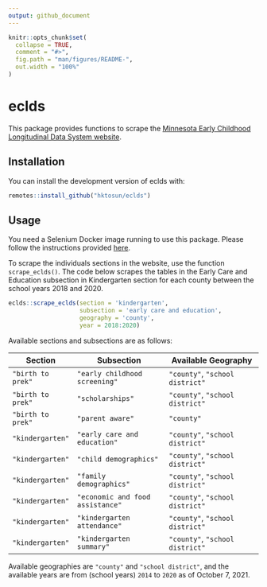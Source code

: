 ```yaml
---
output: github_document
---
```


<!-- README.md is generated from README.Rmd. Please edit that file -->

```r
knitr::opts_chunk$set(
  collapse = TRUE,
  comment = "#>",
  fig.path = "man/figures/README-",
  out.width = "100%"
)
```


# eclds

This package provides functions to scrape the [Minnesota Early Childhood Longitudinal Data System website](http://eclds.mn.gov/).

## Installation

You can install the development version of eclds with:

```r
remotes::install_github("hktosun/eclds")
```

## Usage

You need a Selenium Docker image running to use this package. Please follow the instructions provided [here](https://docs.ropensci.org/RSelenium/articles/docker.html). 

To scrape the individuals sections in the website, use the function `scrape_eclds()`. The code below scrapes the tables in the Early Care and Education subsection in Kindergarten section for each county between the school years 2018 and 2020.

```r
eclds::scrape_eclds(section = 'kindergarten', 
					subsection = 'early care and education', 
					geography = 'county', 
					year = 2018:2020)
```

Available sections and subsections are as follows:

| Section         		| Subsection                    	| Available Geography   			 |
| --------------------- | ---------------------------------	| ---------------------------------- | 
| `"birth to prek"` 	| `"early childhood screening"`    	| `"county"`, `"school district"` 	 |
| `"birth to prek"` 	| `"scholarships"`                 	| `"county"`, `"school district"` 	 |
| `"birth to prek"` 	| `"parent aware"`                 	| `"county"`					 	 |
| `"kindergarten"` 		| `"early care and education"`     	| `"county"`, `"school district"` 	 |
| `"kindergarten"` 		| `"child demographics"`           	| `"county"`, `"school district"` 	 |
| `"kindergarten"` 		| `"family demographics"`          	| `"county"`, `"school district"` 	 |
| `"kindergarten"` 		| `"economic and food assistance"` 	| `"county"`, `"school district"` 	 |
| `"kindergarten"` 		| `"kindergarten attendance"`      	| `"county"`, `"school district"` 	 |
| `"kindergarten"` 		| `"kindergarten summary"`         	| `"county"`, `"school district"` 	 |


Available geographies are `"county"` and `"school district"`, and the available years are from (school years) `2014` to `2020` as of October 7, 2021.
